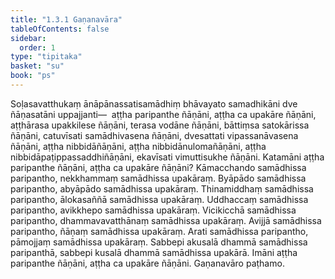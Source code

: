 ```yaml
---
title: "1.3.1 Gaṇanavāra"
tableOfContents: false
sidebar:
  order: 1
type: "tipitaka"
basket: "su"
book: "ps"
---
```



<DynamicBreadcrumb />

<Division number="152" book="ps" bookNo="26" page="161">

<Paragraph number="853" book="ps">
Soḷasavatthukaṃ ānāpānassatisamādhiṃ bhāvayato samadhikāni dve ñāṇasatāni uppajjanti—  aṭṭha paripanthe ñāṇāni, aṭṭha ca upakāre ñāṇāni, aṭṭhārasa upakkilese ñāṇāni, terasa vodāne ñāṇāni, bāttiṃsa satokārissa ñāṇāni, catuvīsati samādhivasena ñāṇāni, dvesattati vipassanāvasena ñāṇāni, aṭṭha nibbidāñāṇāni, aṭṭha nibbidānulomañāṇāni, aṭṭha nibbidāpaṭippassaddhiñāṇāni, ekavīsati vimuttisukhe ñāṇāni.
</Paragraph>

<Paragraph number="854" book="ps">
Katamāni aṭṭha paripanthe ñāṇāni, aṭṭha ca upakāre ñāṇāni? Kāmacchando samādhissa paripantho, nekkhammaṃ samādhissa upakāraṃ. Byāpādo samādhissa paripantho, abyāpādo samādhissa upakāraṃ. Thinamiddhaṃ samādhissa paripantho, ālokasaññā samādhissa upakāraṃ. Uddhaccaṃ samādhissa paripantho, avikkhepo samādhissa upakāraṃ. Vicikicchā samādhissa paripantho, dhammavavatthānaṃ samādhissa upakāraṃ. Avijjā samādhissa paripantho, ñāṇaṃ samādhissa upakāraṃ. Arati samādhissa paripantho, pāmojjaṃ samādhissa upakāraṃ. Sabbepi akusalā dhammā samādhissa paripanthā, sabbepi kusalā dhammā samādhissa upakārā. Imāni aṭṭha paripanthe ñāṇāni, aṭṭha ca upakāre ñāṇāni.

</Paragraph>
</Division>

<Paragraph number="855" type="center" book="ps">
Gaṇanavāro paṭhamo.
</Paragraph>
